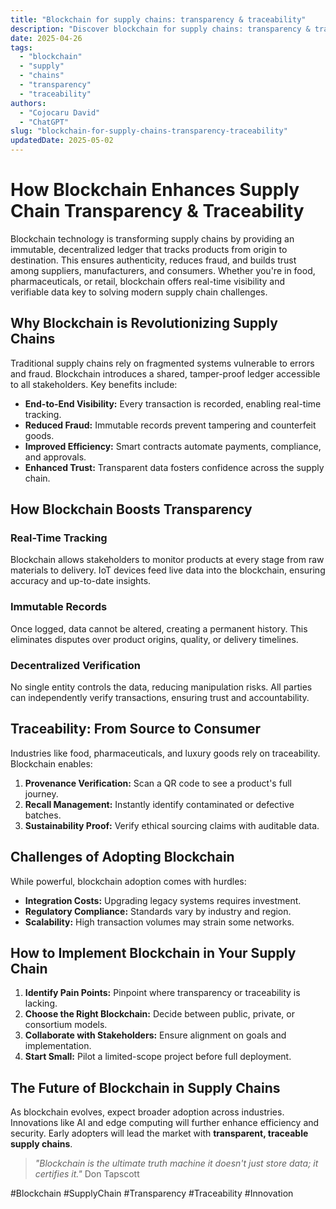 ```yaml
---
title: "Blockchain for supply chains: transparency & traceability"
description: "Discover blockchain for supply chains: transparency & traceability with this in-depth guide, providing actionable insights and practical tips to boost your knowledge and results."
date: 2025-04-26
tags:
  - "blockchain"
  - "supply"
  - "chains"
  - "transparency"
  - "traceability"
authors:
  - "Cojocaru David"
  - "ChatGPT"
slug: "blockchain-for-supply-chains-transparency-traceability"
updatedDate: 2025-05-02
---
```


# How Blockchain Enhances Supply Chain Transparency & Traceability  

Blockchain technology is transforming supply chains by providing an immutable, decentralized ledger that tracks products from origin to destination. This ensures authenticity, reduces fraud, and builds trust among suppliers, manufacturers, and consumers. Whether you're in food, pharmaceuticals, or retail, blockchain offers real-time visibility and verifiable data key to solving modern supply chain challenges.  

## Why Blockchain is Revolutionizing Supply Chains  

Traditional supply chains rely on fragmented systems vulnerable to errors and fraud. Blockchain introduces a shared, tamper-proof ledger accessible to all stakeholders. Key benefits include:  

- **End-to-End Visibility:** Every transaction is recorded, enabling real-time tracking.  
- **Reduced Fraud:** Immutable records prevent tampering and counterfeit goods.  
- **Improved Efficiency:** Smart contracts automate payments, compliance, and approvals.  
- **Enhanced Trust:** Transparent data fosters confidence across the supply chain.  

## How Blockchain Boosts Transparency  

### Real-Time Tracking  
Blockchain allows stakeholders to monitor products at every stage from raw materials to delivery. IoT devices feed live data into the blockchain, ensuring accuracy and up-to-date insights.  

### Immutable Records  
Once logged, data cannot be altered, creating a permanent history. This eliminates disputes over product origins, quality, or delivery timelines.  

### Decentralized Verification  
No single entity controls the data, reducing manipulation risks. All parties can independently verify transactions, ensuring trust and accountability.  

## Traceability: From Source to Consumer  

Industries like food, pharmaceuticals, and luxury goods rely on traceability. Blockchain enables:  

1. **Provenance Verification:** Scan a QR code to see a product's full journey.  
2. **Recall Management:** Instantly identify contaminated or defective batches.  
3. **Sustainability Proof:** Verify ethical sourcing claims with auditable data.  

## Challenges of Adopting Blockchain  

While powerful, blockchain adoption comes with hurdles:  

- **Integration Costs:** Upgrading legacy systems requires investment.  
- **Regulatory Compliance:** Standards vary by industry and region.  
- **Scalability:** High transaction volumes may strain some networks.  

## How to Implement Blockchain in Your Supply Chain  

1. **Identify Pain Points:** Pinpoint where transparency or traceability is lacking.  
2. **Choose the Right Blockchain:** Decide between public, private, or consortium models.  
3. **Collaborate with Stakeholders:** Ensure alignment on goals and implementation.  
4. **Start Small:** Pilot a limited-scope project before full deployment.  

## The Future of Blockchain in Supply Chains  

As blockchain evolves, expect broader adoption across industries. Innovations like AI and edge computing will further enhance efficiency and security. Early adopters will lead the market with **transparent, traceable supply chains**.  

> *"Blockchain is the ultimate truth machine it doesn't just store data; it certifies it."*   Don Tapscott  

#Blockchain #SupplyChain #Transparency #Traceability #Innovation